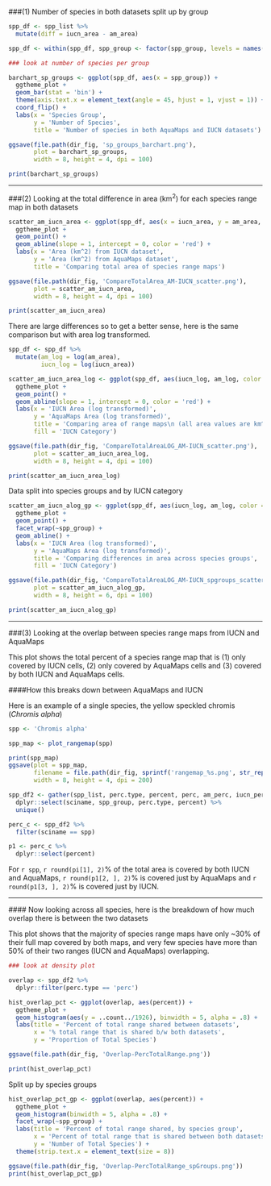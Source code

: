 ###(1) Number of species in both datasets split up by group

``` r
spp_df <- spp_list %>%
  mutate(diff = iucn_area - am_area)

spp_df <- within(spp_df, spp_group <- factor(spp_group, levels = names(sort(table(spp_group), increasing = TRUE))))

```

```r

### look at number of species per group

barchart_sp_groups <- ggplot(spp_df, aes(x = spp_group)) +
  ggtheme_plot + 
  geom_bar(stat = 'bin') +
  theme(axis.text.x = element_text(angle = 45, hjust = 1, vjust = 1)) + 
  coord_flip() +
  labs(x = 'Species Group', 
       y = 'Number of Species', 
       title = 'Number of species in both AquaMaps and IUCN datasets')

ggsave(file.path(dir_fig, 'sp_groups_barchart.png'), 
       plot = barchart_sp_groups, 
       width = 8, height = 4, dpi = 100)

print(barchart_sp_groups)

```

***  
  
###(2) Looking at the total difference in area (km^2^) for each species range map in both datasets

```r

scatter_am_iucn_area <- ggplot(spp_df, aes(x = iucn_area, y = am_area, color = iucn_category)) + 
  ggtheme_plot + 
  geom_point() + 
  geom_abline(slope = 1, intercept = 0, color = 'red') +
  labs(x = 'Area (km^2) from IUCN dataset', 
       y = 'Area (km^2) from AquaMaps dataset', 
       title = 'Comparing total area of species range maps')

ggsave(file.path(dir_fig, 'CompareTotalArea_AM-IUCN_scatter.png'), 
       plot = scatter_am_iucn_area, 
       width = 8, height = 4, dpi = 100)

print(scatter_am_iucn_area)
```


There are large differences so to get a better sense, here is the same comparison but with area log transformed.
``` r

spp_df <- spp_df %>%
  mutate(am_log = log(am_area),
         iucn_log = log(iucn_area))

scatter_am_iucn_area_log <- ggplot(spp_df, aes(iucn_log, am_log, color = iucn_category)) + 
  ggtheme_plot + 
  geom_point() + 
  geom_abline(slope = 1, intercept = 0, color = 'red') +
  labs(x = 'IUCN Area (log transformed)', 
       y = 'AquaMaps Area (log transformed)',
       title = 'Comparing area of range maps\n (all area values are km^2 log transformed)', 
       fill = 'IUCN Category')

ggsave(file.path(dir_fig, 'CompareTotalAreaLOG_AM-IUCN_scatter.png'), 
       plot = scatter_am_iucn_area_log, 
       width = 8, height = 4, dpi = 100)

print(scatter_am_iucn_area_log)
```

Data split into species groups and by IUCN category
```r

scatter_am_iucn_alog_gp <- ggplot(spp_df, aes(iucn_log, am_log, color = iucn_category)) + 
  ggtheme_plot + 
  geom_point() +
  facet_wrap(~spp_group) + 
  geom_abline() + 
  labs(x = 'IUCN Area (log transformed)', 
       y = 'AquaMaps Area (log transformed)',
       title = 'Comparing differences in area across species groups', 
       fill = 'IUCN Category')

ggsave(file.path(dir_fig, 'CompareTotalAreaLOG_AM-IUCN_spgroups_scatter.png'), 
       plot = scatter_am_iucn_alog_gp, 
       width = 8, height = 6, dpi = 100)

print(scatter_am_iucn_alog_gp)
```
***  
  
  ###(3) Looking at the overlap between species range maps from IUCN and AquaMaps  
  
  This plot shows the total percent of a species range map that is (1) only covered by IUCN cells, (2) only covered by AquaMaps cells and (3) covered by both IUCN and AquaMaps cells. 

####How this breaks down between AquaMaps and IUCN

Here is an example of a single species, the yellow speckled chromis (*Chromis alpha*)  

```r

spp <- 'Chromis alpha'

spp_map <- plot_rangemap(spp)

print(spp_map)
ggsave(plot = spp_map,
       filename = file.path(dir_fig, sprintf('rangemap_%s.png', str_replace(tolower(spp), ' ', '_'))),
       width = 8, height = 4, dpi = 200)
```


```r

spp_df2 <- gather(spp_list, perc.type, percent, perc, am_perc, iucn_perc) %>%
  dplyr::select(sciname, spp_group, perc.type, percent) %>%
  unique()

perc_c <- spp_df2 %>%
  filter(sciname == spp)

p1 <- perc_c %>% 
  dplyr::select(percent)


```

For `r spp`, `r round(pi[1], 2)`% of the total area is covered by both IUCN and AquaMaps, `r round(p1[2, ], 2)`% is covered just by AquaMaps and `r round(p1[3, ], 2)`% is covered just by IUCN.

***  
  
  #### Now looking across all species, here is the breakdown of how much overlap there is between the two datasets  
  
  This plot shows that the majority of species range maps have only ~30% of their full map covered by both maps, and very few species have more than 50% of their two ranges (IUCN and AquaMaps) overlapping. 


```r

### look at density plot

overlap <- spp_df2 %>%
  dplyr::filter(perc.type == 'perc')

hist_overlap_pct <- ggplot(overlap, aes(percent)) +
  ggtheme_plot + 
  geom_histogram(aes(y = ..count../1926), binwidth = 5, alpha = .8) +
  labs(title = 'Percent of total range shared between datasets',
       x = '% total range that is shared b/w both datasets', 
       y = 'Proportion of Total Species')

ggsave(file.path(dir_fig, 'Overlap-PercTotalRange.png'))

print(hist_overlap_pct)
```



Split up by species groups

```r

hist_overlap_pct_gp <- ggplot(overlap, aes(percent)) + 
  ggtheme_plot + 
  geom_histogram(binwidth = 5, alpha = .8) +
  facet_wrap(~spp_group) +
  labs(title = 'Percent of total range shared, by species group',
       x = 'Percent of total range that is shared between both datasets', 
       y = 'Number of Total Species') + 
  theme(strip.text.x = element_text(size = 8))

ggsave(file.path(dir_fig, 'Overlap-PercTotalRange_spGroups.png'))
print(hist_overlap_pct_gp)

```
